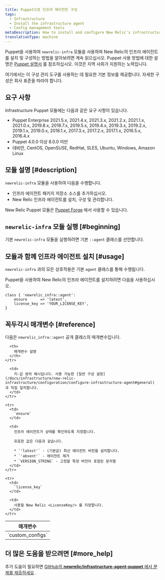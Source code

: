 ```yaml
---
title: Puppet으로 인프라 에이전트 구성
tags:
  - Infrastructure
  - Install the infrastructure agent
  - Config management tools
metaDescription: How to install and configure New Relic's infrastructure agent using Puppet config management.
translationType: machine
---
```


Puppet을 사용하여 `newrelic-infra` 모듈을 사용하여 New Relic의 인프라 에이전트를 설치 및 구성하는 방법을 알아보려면 계속 읽으십시오. Puppet 사용 방법에 대한 설명은 [Puppet 설명서](https://docs.puppet.com) 를 참조하십시오. 이것은 지역 사회가 지원하는 노력입니다.

여기에서는 이 구성 관리 도구를 사용하는 데 필요한 기본 정보를 제공합니다. 자세한 구성은 회사 표준을 따라야 합니다.

## 요구 사항

Infrastructure Puppet 모듈에는 다음과 같은 요구 사항이 있습니다.

* Puppet Enterprise 2021.5.x, 2021.4.x, 2021.3.x, 2021.2.x, 2021.1.x, 2021.0.x, 2019.8.x, 2019.7.x, 2019.5.x, 2019.4.x, 2019.3.x, 2019.2.x, 2019.1.x, 2019.0.x, 2018.1.x, 2017.3.x, 2017.2.x, 2017.1.x, 2016.5.x, 2016.4.x
* Puppet 4.0.0 이상 8.0.0 미만
* 데비안, CentOS, OpenSUSE, RedHat, SLES, Ubuntu, Windows, Amazon Linux

## 모듈 설명 [#description]

`newrelic-infra` 모듈을 사용하여 다음을 수행합니다.

* 인프라 에이전트 패키지 저장소 소스를 추가하십시오.
* New Relic 인프라 에이전트를 설치, 구성 및 관리합니다.

New Relic Puppet 모듈은 [Puppet Forge](https://forge.puppet.com/newrelic/newrelic_infra) 에서 사용할 수 있습니다.

## `newrelic-infra` 모듈 실행 [#beginning]

기본 `newrelic-infra` 모듈을 실행하려면 기본 `::agent` 클래스를 선언합니다.

## 모듈과 함께 인프라 에이전트 설치 [#usage]

`newrelic-infra` 과의 모든 상호작용은 기본 `agent` 클래스를 통해 수행됩니다.

Puppet을 사용하여 New Relic의 인프라 에이전트를 설치하려면 다음을 사용하십시오.

```
class { 'newrelic_infra::agent':
    ensure      => 'latest',
    license_key => 'YOUR_LICENSE_KEY',
}
```

## 꼭두각시 매개변수 [#reference]

다음은 `newrelic_infra::agent` 공개 클래스의 매개변수입니다.

<table>
  <thead>
    <tr>
      <th style={{ width: "200px" }}>
        매개변수
      </th>

      <th>
        매개변수 설명
      </th>
    </tr>
  </thead>

  <tbody>
    <tr>
      <td>
        `custom_configs`
      </td>

      <td>
        키-값 쌍의 해시입니다. 사용 가능한 [일반 구성 설정](/docs/infrastructure/new-relic-infrastructure/configuration/configure-infrastructure-agent#general) 과 직접 일치합니다.
      </td>
    </tr>

    <tr>
      <td>
        `ensure`
      </td>

      <td>
        인프라 에이전트가 상태를 확인하도록 지정합니다.

        유효한 값은 다음과 같습니다.

        * `'latest'` - (기본값) 최신 에이전트 버전을 설치합니다.
        * `'absent'` - 에이전트 제거
        * `VERSION_STRING` - 고정할 특정 버전이 포함된 문자열
      </td>
    </tr>

    <tr>
      <td>
        `license_key`
      </td>

      <td>
        사용할 New Relic <LicenseKey/> 를 지정합니다.
      </td>
    </tr>
  </tbody>
</table>

## 더 많은 도움을 받으려면 [#more_help]

추가 도움이 필요하면 [GitHub의 **newrelic/infrastructure-agent-puppet** 에서 문제를 제출하세요](https://github.com/newrelic/infrastructure-agent-puppet/issues) .